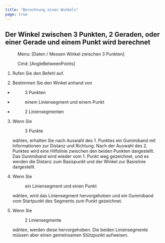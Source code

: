 ```yaml
---
title: "Berechnung eines Winkels"
page: true
---
```

## Der Winkel zwischen 3 Punkten, 2 Geraden, oder einer Gerade und einem Punkt wird berechnet
 <Menu> Menu: [Daten / Messen Winkel zwischen 3 Punkten] </Menu> 
<GeoDesigner> <Menu> Cmd: [AngleBetweenPoints] </Menu> 
</GeoDesigner>

1. Rufen Sie den Befehl auf.

2. Bestimmen Sie den Winkel anhand von

- <Menu>3 Punkten</Menu> 
- <Menu>einem Liniensegment und einem Punkt</Menu> 
- <Menu>2 Liniensegmenten</Menu> 


3. Wenn Sie <Menu>3 Punkte</Menu>  w&#228;hlen, erhalten Sie nach Auswahl des 1. Punktes ein Gummiband mit Informationen zur Distanz und Richtung. Nach der Auswahl des 2. Punktes wird eine Hilfslinie zwischen den beiden Punkten dargestellt. Das Gummiband wird wieder vom 1. Punkt weg gezeichnet, und es werden die Distanz zum Basispunkt und der Winkel zur Basislinie dargestellt.  

4. Wenn Sie <Menu>ein Liniensegment und einen Punkt</Menu>  w&#228;hlen, wird das Liniensegment hervorgehoben und ein Gummiband vom Startpunkt des Segments zum Punkt gezeichnet.

5. Wenn Sie <Menu> 2 Liniensegmente</Menu>  w&#228;hlen, werden diese hervorgehoben. Die beiden Liniensegmente m&#252;ssen aber einen gemeinsamen St&#252;tzpunkt aufweisen.




